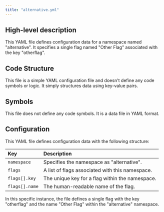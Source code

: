```yaml
---
title: "alternative.yml"
---
```


## High-level description
This YAML file defines configuration data for a namespace named "alternative". It specifies a single flag named "Other Flag" associated with the key "otherflag".

## Code Structure
This file is a simple YAML configuration file and doesn't define any code symbols or logic. It simply structures data using key-value pairs.

## Symbols
This file does not define any code symbols. It is a data file in YAML format.

## Configuration
This YAML file defines configuration data with the following structure:

| Key | Description |
|:-----|:------------|
| `namespace` | Specifies the namespace as "alternative". |
| `flags` | A list of flags associated with this namespace. |
| `flags[].key` | The unique key for a flag within the namespace. |
| `flags[].name` | The human-readable name of the flag. |

In this specific instance, the file defines a single flag with the key "otherflag" and the name "Other Flag" within the "alternative" namespace. 
